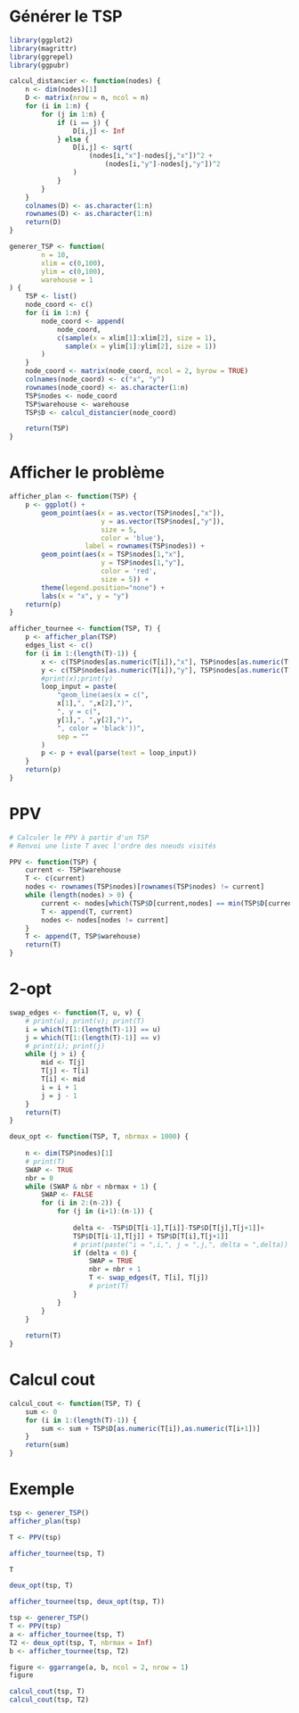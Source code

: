# Générer le TSP

```r
library(ggplot2)
library(magrittr)
library(ggrepel)
library(ggpubr)
```


```r
calcul_distancier <- function(nodes) {
	n <- dim(nodes)[1]
	D <- matrix(nrow = n, ncol = n)
	for (i in 1:n) {
		for (j in 1:n) {
			if (i == j) {
				D[i,j] <- Inf
			} else {
				D[i,j] <- sqrt(
					(nodes[i,"x"]-nodes[j,"x"])^2 +
						(nodes[i,"y"]-nodes[j,"y"])^2
				)
			}
		}
	}
	colnames(D) <- as.character(1:n)
	rownames(D) <- as.character(1:n)
	return(D)
}
```
```r
generer_TSP <- function(
		n = 10,
		xlim = c(0,100),
		ylim = c(0,100),
		warehouse = 1
) {
	TSP <- list()
	node_coord <- c()
	for (i in 1:n) {
		node_coord <- append(
			node_coord,
			c(sample(x = xlim[1]:xlim[2], size = 1),
			  sample(x = ylim[1]:ylim[2], size = 1))
		)
	}
	node_coord <- matrix(node_coord, ncol = 2, byrow = TRUE)
	colnames(node_coord) <- c("x", "y")
	rownames(node_coord) <- as.character(1:n)
	TSP$nodes <- node_coord
	TSP$warehouse <- warehouse
	TSP$D <- calcul_distancier(node_coord)

	return(TSP)
}
```

# Afficher le problème

```r
afficher_plan <- function(TSP) {
	p <- ggplot() + 
		geom_point(aes(x = as.vector(TSP$nodes[,"x"]),
					   y = as.vector(TSP$nodes[,"y"]),
					   size = 5,
					   color = 'blue'),
				   label = rownames(TSP$nodes)) +
		geom_point(aes(x = TSP$nodes[1,"x"],
					   y = TSP$nodes[1,"y"],
					   color = 'red',
					   size = 5)) +
		theme(legend.position="none") +
		labs(x = "x", y = "y")
	return(p)
}
```
```r
afficher_tournee <- function(TSP, T) {
	p <- afficher_plan(TSP)
	edges_list <- c()
	for (i in 1:(length(T)-1)) {
		x <- c(TSP$nodes[as.numeric(T[i]),"x"], TSP$nodes[as.numeric(T[i+1]),"x"])
		y <- c(TSP$nodes[as.numeric(T[i]),"y"], TSP$nodes[as.numeric(T[i+1]),"y"])
		#print(x);print(y)
		loop_input = paste(
			"geom_line(aes(x = c(",
			x[1],", ",x[2],")",
			", y = c(",
			y[1],", ",y[2],")",
			", color = 'black'))",
			sep = ""
		)
		p <- p + eval(parse(text = loop_input))
	}
	return(p)
}
```


# PPV

```r
# Calculer le PPV à partir d'un TSP
# Renvoi une liste T avec l'ordre des noeuds visités

PPV <- function(TSP) {
	current <- TSP$warehouse
	T <- c(current)
	nodes <- rownames(TSP$nodes)[rownames(TSP$nodes) != current]
	while (length(nodes) > 0) {
		current <- nodes[which(TSP$D[current,nodes] == min(TSP$D[current,nodes]))]
		T <- append(T, current)
		nodes <- nodes[nodes != current]
	}
	T <- append(T, TSP$warehouse)
	return(T)
}

```

# 2-opt
```r
swap_edges <- function(T, u, v) {
	# print(u); print(v); print(T)
	i = which(T[1:(length(T)-1)] == u)
	j = which(T[1:(length(T)-1)] == v)
	# print(i); print(j)
	while (j > i) {
		mid <- T[j]
		T[j] <- T[i]
		T[i] <- mid
		i = i + 1
		j = j - 1
	}
	return(T)
}
```

```r
deux_opt <- function(TSP, T, nbrmax = 1000) {
	
	n <- dim(TSP$nodes)[1]
	# print(T)
	SWAP <- TRUE
	nbr = 0
	while (SWAP & nbr < nbrmax + 1) {
		SWAP <- FALSE
		for (i in 2:(n-2)) {
			for (j in (i+1):(n-1)) {
		
				delta <- -TSP$D[T[i-1],T[i]]-TSP$D[T[j],T[j+1]]+
				TSP$D[T[i-1],T[j]] + TSP$D[T[i],T[j+1]]
				# print(paste("i = ",i,", j = ",j,", delta = ",delta))
				if (delta < 0) {
					SWAP = TRUE
					nbr = nbr + 1
					T <- swap_edges(T, T[i], T[j])
					# print(T)
				}
			}
		}
	}
	
	return(T)
}
```

# Calcul cout

```r
calcul_cout <- function(TSP, T) {
	sum <- 0
	for (i in 1:(length(T)-1)) {
		sum <- sum + TSP$D[as.numeric(T[i]),as.numeric(T[i+1])]
	}
	return(sum)
}
```


# Exemple

```r
tsp <- generer_TSP()
afficher_plan(tsp)
```

```r
T <- PPV(tsp)
```
```r
afficher_tournee(tsp, T)
```

```r
T
```


```r
deux_opt(tsp, T)
```
```r
afficher_tournee(tsp, deux_opt(tsp, T))
```

```r
tsp <- generer_TSP()
T <- PPV(tsp)
a <- afficher_tournee(tsp, T)
T2 <- deux_opt(tsp, T, nbrmax = Inf)
b <- afficher_tournee(tsp, T2)
```

```r
figure <- ggarrange(a, b, ncol = 2, nrow = 1)
figure
```

```r
calcul_cout(tsp, T)
calcul_cout(tsp, T2)
```


